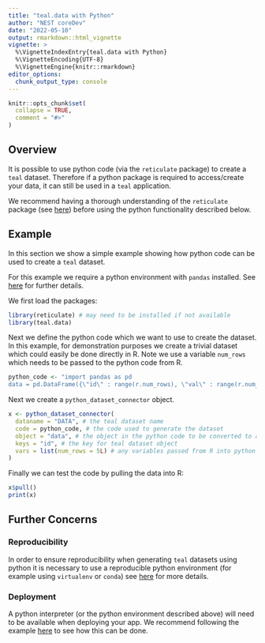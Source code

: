 ```yaml
---
title: "teal.data with Python"
author: "NEST coreDev"
date: "2022-05-10"
output: rmarkdown::html_vignette
vignette: >
  %\VignetteIndexEntry{teal.data with Python}
  %\VignetteEncoding{UTF-8}
  %\VignetteEngine{knitr::rmarkdown}
editor_options:
  chunk_output_type: console
---
```


```r
knitr::opts_chunk$set(
  collapse = TRUE,
  comment = "#>"
)
```

## Overview

It is possible to use python code (via the `reticulate` package) to create a `teal` dataset. 
Therefore if a python package is required to access/create your data, it can still be used in a `teal` application.

We recommend having a thorough understanding of the `reticulate` package (see [here](https://rstudio.github.io/reticulate))
before using the python functionality described below. 

## Example

In this section we show a simple example showing how python code can be used to create a `teal` dataset.

For this example we require a python environment with `pandas` installed. See [here](https://rstudio.github.io/reticulate/articles/python_packages.html) for further details.

We first load the packages:

```r
library(reticulate) # may need to be installed if not available
library(teal.data)
```

Next we define the python code which we want to use to create the dataset.
In this example, for demonstration purposes we create a trivial dataset which could easily be done directly in R.
Note we use a variable `num_rows` which needs to be passed to the python code from R. 

```r
python_code <- "import pandas as pd
data = pd.DataFrame({\"id\" : range(r.num_rows), \"val\" : range(r.num_rows)})"
```

Next we create a `python_dataset_connector` object. 

```r
x <- python_dataset_connector(
  dataname = "DATA", # the teal dataset name
  code = python_code, # the code used to generate the dataset
  object = "data", # the object in the python code to be converted to a data.frame for the teal dataset
  keys = "id", # the key for teal dataset object
  vars = list(num_rows = 5L) # any variables passed from R into python (note this could be an R variable)
)
```

Finally we can test the code by pulling the data into R:

```r
x$pull()
print(x)
```

## Further Concerns

### Reproducibility

In order to ensure reproducibility when generating `teal` datasets using python it is necessary to use a reproducible
python environment (for example using `virtualenv` or `conda`) see [here](https://rstudio.github.io/reticulate/articles/versions.html)
for more details.

### Deployment

A python interpreter (or the python environment described above) will need to be available when deploying your app.
We recommend following the example [here](https://github.com/ranikay/shiny-reticulate-app) to see how this can be done.
